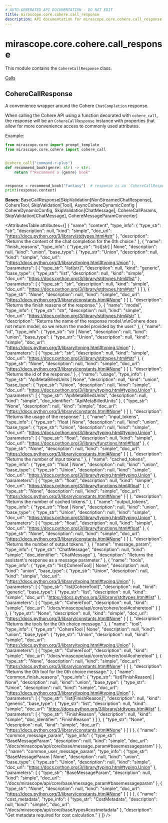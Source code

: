 ```yaml
---
# AUTO-GENERATED API DOCUMENTATION - DO NOT EDIT
title: mirascope.core.cohere.call_response
description: API documentation for mirascope.core.cohere.call_response
---
```


# mirascope.core.cohere.call_response

This module contains the `CohereCallResponse` class.

<Info title="Usage">

[Calls](/docs/mirascope/learn/calls#handling-responses)

</Info>

## <ApiType type="Class" module="mirascope.core.cohere.call_response" path="core/cohere/call_response" symbolName="CohereCallResponse" /> CohereCallResponse

A convenience wrapper around the Cohere `ChatCompletion` response.

When calling the Cohere API using a function decorated with `cohere_call`, the
response will be an `CohereCallResponse` instance with properties that allow for
more convenience access to commonly used attributes.

Example:

```python
from mirascope.core import prompt_template
from mirascope.core.cohere import cohere_call


@cohere_call("command-r-plus")
def recommend_book(genre: str) -> str:
    return f"Recommend a {genre} book"


response = recommend_book("fantasy")  # response is an `CohereCallResponse` instance
print(response.content)
```

**Bases:** BaseCallResponse[SkipValidation[NonStreamedChatResponse], CohereTool, SkipValidation[Tool], AsyncCohereDynamicConfig | CohereDynamicConfig, SkipValidation[ChatMessage], CohereCallParams, SkipValidation[ChatMessage], CohereMessageParamConverter]

<AttributesTable
  attributes={[
  {
    "name": "content",
    "type_info": {
      "type_str": "str",
      "description": null,
      "kind": "simple",
      "doc_url": "https://docs.python.org/3/library/stdtypes.html#str"
    },
    "description": "Returns the content of the chat completion for the 0th choice."
  },
  {
    "name": "finish_reasons",
    "type_info": {
      "type_str": "list[str] | None",
      "description": null,
      "kind": "union",
      "base_type": {
        "type_str": "Union",
        "description": null,
        "kind": "simple",
        "doc_url": "https://docs.python.org/3/library/typing.html#typing.Union"
      },
      "parameters": [
        {
          "type_str": "list[str]",
          "description": null,
          "kind": "generic",
          "base_type": {
            "type_str": "list",
            "description": null,
            "kind": "simple",
            "doc_url": "https://docs.python.org/3/library/stdtypes.html#list"
          },
          "parameters": [
            {
              "type_str": "str",
              "description": null,
              "kind": "simple",
              "doc_url": "https://docs.python.org/3/library/stdtypes.html#str"
            }
          ]
        },
        {
          "type_str": "None",
          "description": null,
          "kind": "simple",
          "doc_url": "https://docs.python.org/3/library/constants.html#None"
        }
      ]
    },
    "description": "Returns the finish reasons of the response."
  },
  {
    "name": "model",
    "type_info": {
      "type_str": "str",
      "description": null,
      "kind": "simple",
      "doc_url": "https://docs.python.org/3/library/stdtypes.html#str"
    },
    "description": "Returns the name of the response model.\n\nCohere does not return model, so we return the model provided by the user."
  },
  {
    "name": "id",
    "type_info": {
      "type_str": "str | None",
      "description": null,
      "kind": "union",
      "base_type": {
        "type_str": "Union",
        "description": null,
        "kind": "simple",
        "doc_url": "https://docs.python.org/3/library/typing.html#typing.Union"
      },
      "parameters": [
        {
          "type_str": "str",
          "description": null,
          "kind": "simple",
          "doc_url": "https://docs.python.org/3/library/stdtypes.html#str"
        },
        {
          "type_str": "None",
          "description": null,
          "kind": "simple",
          "doc_url": "https://docs.python.org/3/library/constants.html#None"
        }
      ]
    },
    "description": "Returns the id of the response."
  },
  {
    "name": "usage",
    "type_info": {
      "type_str": "ApiMetaBilledUnits | None",
      "description": null,
      "kind": "union",
      "base_type": {
        "type_str": "Union",
        "description": null,
        "kind": "simple",
        "doc_url": "https://docs.python.org/3/library/typing.html#typing.Union"
      },
      "parameters": [
        {
          "type_str": "ApiMetaBilledUnits",
          "description": null,
          "kind": "simple",
          "doc_identifier": "ApiMetaBilledUnits"
        },
        {
          "type_str": "None",
          "description": null,
          "kind": "simple",
          "doc_url": "https://docs.python.org/3/library/constants.html#None"
        }
      ]
    },
    "description": "Returns the usage of the response."
  },
  {
    "name": "input_tokens",
    "type_info": {
      "type_str": "float | None",
      "description": null,
      "kind": "union",
      "base_type": {
        "type_str": "Union",
        "description": null,
        "kind": "simple",
        "doc_url": "https://docs.python.org/3/library/typing.html#typing.Union"
      },
      "parameters": [
        {
          "type_str": "float",
          "description": null,
          "kind": "simple",
          "doc_url": "https://docs.python.org/3/library/functions.html#float"
        },
        {
          "type_str": "None",
          "description": null,
          "kind": "simple",
          "doc_url": "https://docs.python.org/3/library/constants.html#None"
        }
      ]
    },
    "description": "Returns the number of input tokens."
  },
  {
    "name": "cached_tokens",
    "type_info": {
      "type_str": "float | None",
      "description": null,
      "kind": "union",
      "base_type": {
        "type_str": "Union",
        "description": null,
        "kind": "simple",
        "doc_url": "https://docs.python.org/3/library/typing.html#typing.Union"
      },
      "parameters": [
        {
          "type_str": "float",
          "description": null,
          "kind": "simple",
          "doc_url": "https://docs.python.org/3/library/functions.html#float"
        },
        {
          "type_str": "None",
          "description": null,
          "kind": "simple",
          "doc_url": "https://docs.python.org/3/library/constants.html#None"
        }
      ]
    },
    "description": "Returns the number of cached tokens."
  },
  {
    "name": "output_tokens",
    "type_info": {
      "type_str": "float | None",
      "description": null,
      "kind": "union",
      "base_type": {
        "type_str": "Union",
        "description": null,
        "kind": "simple",
        "doc_url": "https://docs.python.org/3/library/typing.html#typing.Union"
      },
      "parameters": [
        {
          "type_str": "float",
          "description": null,
          "kind": "simple",
          "doc_url": "https://docs.python.org/3/library/functions.html#float"
        },
        {
          "type_str": "None",
          "description": null,
          "kind": "simple",
          "doc_url": "https://docs.python.org/3/library/constants.html#None"
        }
      ]
    },
    "description": "Returns the number of output tokens."
  },
  {
    "name": "message_param",
    "type_info": {
      "type_str": "ChatMessage",
      "description": null,
      "kind": "simple",
      "doc_identifier": "ChatMessage"
    },
    "description": "Returns the assistant's response as a message parameter."
  },
  {
    "name": "tools",
    "type_info": {
      "type_str": "list[CohereTool] | None",
      "description": null,
      "kind": "union",
      "base_type": {
        "type_str": "Union",
        "description": null,
        "kind": "simple",
        "doc_url": "https://docs.python.org/3/library/typing.html#typing.Union"
      },
      "parameters": [
        {
          "type_str": "list[CohereTool]",
          "description": null,
          "kind": "generic",
          "base_type": {
            "type_str": "list",
            "description": null,
            "kind": "simple",
            "doc_url": "https://docs.python.org/3/library/stdtypes.html#list"
          },
          "parameters": [
            {
              "type_str": "CohereTool",
              "description": null,
              "kind": "simple",
              "doc_url": "/docs/mirascope/api/core/cohere/tool#coheretool"
            }
          ]
        },
        {
          "type_str": "None",
          "description": null,
          "kind": "simple",
          "doc_url": "https://docs.python.org/3/library/constants.html#None"
        }
      ]
    },
    "description": "Returns the tools for the 0th choice message."
  },
  {
    "name": "tool",
    "type_info": {
      "type_str": "CohereTool | None",
      "description": null,
      "kind": "union",
      "base_type": {
        "type_str": "Union",
        "description": null,
        "kind": "simple",
        "doc_url": "https://docs.python.org/3/library/typing.html#typing.Union"
      },
      "parameters": [
        {
          "type_str": "CohereTool",
          "description": null,
          "kind": "simple",
          "doc_url": "/docs/mirascope/api/core/cohere/tool#coheretool"
        },
        {
          "type_str": "None",
          "description": null,
          "kind": "simple",
          "doc_url": "https://docs.python.org/3/library/constants.html#None"
        }
      ]
    },
    "description": "Returns the 0th tool for the 0th choice message."
  },
  {
    "name": "common_finish_reasons",
    "type_info": {
      "type_str": "list[FinishReason] | None",
      "description": null,
      "kind": "union",
      "base_type": {
        "type_str": "Union",
        "description": null,
        "kind": "simple",
        "doc_url": "https://docs.python.org/3/library/typing.html#typing.Union"
      },
      "parameters": [
        {
          "type_str": "list[FinishReason]",
          "description": null,
          "kind": "generic",
          "base_type": {
            "type_str": "list",
            "description": null,
            "kind": "simple",
            "doc_url": "https://docs.python.org/3/library/stdtypes.html#list"
          },
          "parameters": [
            {
              "type_str": "FinishReason",
              "description": null,
              "kind": "simple",
              "doc_identifier": "FinishReason"
            }
          ]
        },
        {
          "type_str": "None",
          "description": null,
          "kind": "simple",
          "doc_url": "https://docs.python.org/3/library/constants.html#None"
        }
      ]
    }
  },
  {
    "name": "common_message_param",
    "type_info": {
      "type_str": "BaseMessageParam",
      "description": null,
      "kind": "simple",
      "doc_url": "/docs/mirascope/api/core/base/message_param#basemessageparam"
    }
  },
  {
    "name": "common_user_message_param",
    "type_info": {
      "type_str": "BaseMessageParam | None",
      "description": null,
      "kind": "union",
      "base_type": {
        "type_str": "Union",
        "description": null,
        "kind": "simple",
        "doc_url": "https://docs.python.org/3/library/typing.html#typing.Union"
      },
      "parameters": [
        {
          "type_str": "BaseMessageParam",
          "description": null,
          "kind": "simple",
          "doc_url": "/docs/mirascope/api/core/base/message_param#basemessageparam"
        },
        {
          "type_str": "None",
          "description": null,
          "kind": "simple",
          "doc_url": "https://docs.python.org/3/library/constants.html#None"
        }
      ]
    }
  },
  {
    "name": "cost_metadata",
    "type_info": {
      "type_str": "CostMetadata",
      "description": null,
      "kind": "simple",
      "doc_url": "/docs/mirascope/api/core/base/types#costmetadata"
    },
    "description": "Get metadata required for cost calculation."
  }
]}
/>


